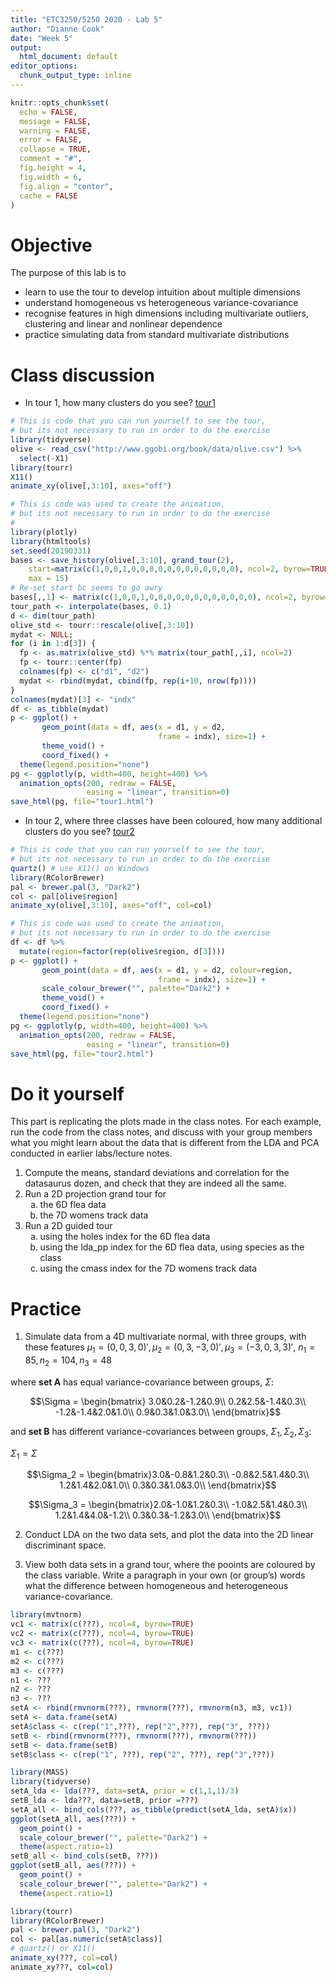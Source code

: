 ```yaml
---
title: "ETC3250/5250 2020 - Lab 5"
author: "Dianne Cook"
date: "Week 5"
output:
  html_document: default
editor_options: 
  chunk_output_type: inline
---
```


```r
knitr::opts_chunk$set(
  echo = FALSE,
  message = FALSE,
  warning = FALSE,
  error = FALSE, 
  collapse = TRUE,
  comment = "#",
  fig.height = 4,
  fig.width = 6,
  fig.align = "center",
  cache = FALSE
)
```

# Objective

The purpose of this lab is to 

- learn to use the tour to develop intuition about multiple dimensions
- understand homogeneous vs heterogeneous variance-covariance
- recognise features in high dimensions including multivariate outliers, clustering and linear and nonlinear dependence
- practice simulating data from standard multivariate distributions

# Class discussion 

- In tour 1, how many clusters do you see? [tour1](https://iml.numbat.space/labs/tour1.html)

```r
# This is code that you can run yourself to see the tour, 
# but its not necessary to run in order to do the exercise 
library(tidyverse)
olive <- read_csv("http://www.ggobi.org/book/data/olive.csv") %>%
  select(-X1)
library(tourr)
X11() 
animate_xy(olive[,3:10], axes="off")
```

```r
# This is code was used to create the animation,
# but its not necessary to run in order to do the exercise 
# 
library(plotly)
library(htmltools)
set.seed(20190331)
bases <- save_history(olive[,3:10], grand_tour(2), 
    start=matrix(c(1,0,0,1,0,0,0,0,0,0,0,0,0,0,0,0), ncol=2, byrow=TRUE), 
    max = 15)
# Re-set start bc seems to go awry
bases[,,1] <- matrix(c(1,0,0,1,0,0,0,0,0,0,0,0,0,0,0,0), ncol=2, byrow=TRUE)
tour_path <- interpolate(bases, 0.1)
d <- dim(tour_path)
olive_std <- tourr::rescale(olive[,3:10])
mydat <- NULL; 
for (i in 1:d[3]) {
  fp <- as.matrix(olive_std) %*% matrix(tour_path[,,i], ncol=2)
  fp <- tourr::center(fp)
  colnames(fp) <- c("d1", "d2")
  mydat <- rbind(mydat, cbind(fp, rep(i+10, nrow(fp))))
}
colnames(mydat)[3] <- "indx"
df <- as_tibble(mydat) 
p <- ggplot() +
       geom_point(data = df, aes(x = d1, y = d2, 
                                 frame = indx), size=1) +
       theme_void() +
       coord_fixed() +
  theme(legend.position="none")
pg <- ggplotly(p, width=400, height=400) %>%
  animation_opts(200, redraw = FALSE, 
                 easing = "linear", transition=0)
save_html(pg, file="tour1.html")

```

- In tour 2, where three classes have been coloured, how many additional clusters do you see? [tour2](https://iml.numbat.space/labs/tour2.html)

```r
# This is code that you can run yourself to see the tour, 
# but its not necessary to run in order to do the exercise 
quartz() # use X11() on Windows
library(RColorBrewer)
pal <- brewer.pal(3, "Dark2")
col <- pal[olive$region]
animate_xy(olive[,3:10], axes="off", col=col)
```

```r
# This is code was used to create the animation,
# but its not necessary to run in order to do the exercise 
df <- df %>%
  mutate(region=factor(rep(olive$region, d[3])))
p <- ggplot() +
       geom_point(data = df, aes(x = d1, y = d2, colour=region,
                                 frame = indx), size=1) +
       scale_colour_brewer("", palette="Dark2") +
       theme_void() +
       coord_fixed() +
  theme(legend.position="none")
pg <- ggplotly(p, width=400, height=400) %>%
  animation_opts(200, redraw = FALSE, 
                 easing = "linear", transition=0)
save_html(pg, file="tour2.html")

```

# Do it yourself

This part is replicating the plots made in the class notes. For each example, run  the code from the class notes, and discuss with your group members what you might learn about the data that is different from the LDA and PCA conducted in earlier labs/lecture notes. 

1. Compute the means, standard deviations and correlation for the datasaurus dozen, and check that they are indeed all the same.
2. Run a 2D projection grand tour for
    a. the 6D flea data
    b. the 7D womens track data
3. Run a 2D guided tour 
    a. using the holes index for the 6D flea data
    b. using the lda_pp index for the 6D flea data, using species as the class
    c. using the cmass index for the 7D womens track data

# Practice

1. Simulate data from a 4D multivariate normal, with three groups, with these features
 $\mu_1 = (0,0,3,0)', \mu_2 = (0,3,-3,0)', \mu_3 = (-3,0,3,3)'$, $n_1 = 85, n_2 = 104, n_3 = 48$

where **set A** has equal variance-covariance between groups, $\Sigma$: 

$$\Sigma = \begin{bmatrix} 3.0&0.2&-1.2&0.9\\
0.2&2.5&-1.4&0.3\\
-1.2&-1.4&2.0&1.0\\
0.9&0.3&1.0&3.0\\
\end{bmatrix}$$
 
and **set B** has different variance-covariances between groups, $\Sigma_1, \Sigma_2, \Sigma_3$:

$\Sigma_1 = \Sigma$

$$\Sigma_2 = \begin{bmatrix}3.0&-0.8&1.2&0.3\\
-0.8&2.5&1.4&0.3\\
1.2&1.4&2.0&1.0\\
0.3&0.3&1.0&3.0\\
\end{bmatrix}$$

$$\Sigma_3 = \begin{bmatrix}2.0&-1.0&1.2&0.3\\
-1.0&2.5&1.4&0.3\\
1.2&1.4&4.0&-1.2\\
0.3&0.3&-1.2&3.0\\
\end{bmatrix}$$

2. Conduct LDA on the two data sets, and plot the data into the 2D linear discriminant space.

3. View both data sets in a grand tour, where the pooints are coloured by the class variable. Write a paragraph in your own (or group's) words what the difference between homogeneous and heterogeneous variance-covariance.

```r
library(mvtnorm)
vc1 <- matrix(c(???), ncol=4, byrow=TRUE)
vc2 <- matrix(c(???), ncol=4, byrow=TRUE)
vc3 <- matrix(c(???), ncol=4, byrow=TRUE)
m1 <- c(???)
m2 <- c(???)
m3 <- c(???)
n1 <- ???
n2 <- ???
n3 <- ???
setA <- rbind(rmvnorm(???), rmvnorm(???), rmvnorm(n3, m3, vc1))
setA <- data.frame(setA)
setA$class <- c(rep("1",???), rep("2",???), rep("3", ???))
setB <- rbind(rmvnorm(???), rmvnorm(???), rmvnorm(???))
setB <- data.frame(setB)
setB$class <- c(rep("1", ???), rep("2", ???), rep("3",???))
```

```r
library(MASS)
library(tidyverse)
setA_lda <- lda(???, data=setA, prior = c(1,1,1)/3)
setB_lda <- lda???, data=setB, prior =???)
setA_all <- bind_cols(???, as_tibble(predict(setA_lda, setA)$x))
ggplot(setA_all, aes(???)) +
  geom_point() + 
  scale_colour_brewer("", palette="Dark2") +
  theme(aspect.ratio=1)
setB_all <- bind_cols(setB, ???))
ggplot(setB_all, aes(???)) +
  geom_point() + 
  scale_colour_brewer("", palette="Dark2") +
  theme(aspect.ratio=1)
```

```r
library(tourr)
library(RColorBrewer)
pal <- brewer.pal(3, "Dark2")
col <- pal[as.numeric(setA$class)]
# quartz() or X11()
animate_xy(???, col=col)
animate_xy???, col=col)
```
